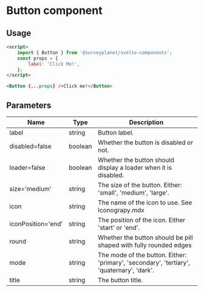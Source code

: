 

<Meta
	title="Button/Documentation"
	component={Button}
/>

# Button component

<div id="example">
	<Story id="button-default--primary" />
</div>

## Usage

```html
<script>
	import { Button } from '@surveyplanet/svelte-components';
	const props = {
		label: 'Click Me!',
	};
</script>

<Button {...props} />Click me!</Button>
```

## Parameters

| Name               | Type    | Description                                                                               |
| ------------------ | ------- | ----------------------------------------------------------------------------------------- |
| label              | string  | Button label.                                                                             |
| disabled=false     | boolean | Whether the button is disabled or not.                                                    |
| loader=false       | boolean | Whether the button should display a loader when it is disabled.                           |
| size='medium'      | string  | The size of the button. Either: 'small', 'medium', 'large'.                               |
| icon               | string  | The name of the icon to use. See Iconograpy.mdx                                           |
| iconPosition='end' | string  | The position of the icon. Either 'start' or 'end'.                                        |
| round              | string  | Whether the button should be pill shaped with fully rounded edges                         |
| mode               | string  | The mode of the button. Either: 'primary', 'secondary', 'tertiary', 'quaternary', 'dark'. |
| title              | string  | The button title.                                                                         |

